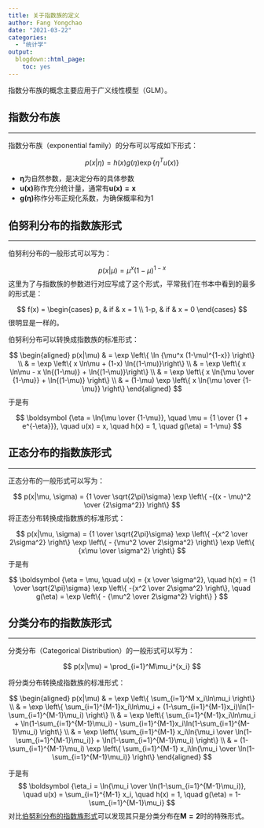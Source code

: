```yaml
---
title: 关于指数族的定义
author: Fang Yongchao
date: "2021-03-22"
categories:
  - "统计学"
output:
  blogdown::html_page:
    toc: yes
---
```


指数分布族的概念主要应用于广义线性模型（GLM）。

## 指数分布族

------------------------------

指数分布族（exponential family）的分布可以写成如下形式：

$$
p(x|\eta) = h(x) g(\eta) \exp \left\{\eta^Tu(x)\right\}
$$

- $\boldsymbol {\eta}$为自然参数，是决定分布的具体参数
- $\boldsymbol {u(x)}$称作充分统计量，通常有$\boldsymbol {u(x) = x}$
- $\boldsymbol {g(\eta)}$称作分布正规化系数，为确保概率和为1

## 伯努利分布的指数族形式

-----------------------------

伯努利分布的一般形式可以写为：

$$
p(x|\mu) = \mu^x (1-\mu)^{1-x}
$$
这里为了与指数族的参数进行对应写成了这个形式，平常我们在书本中看到的最多的形式是：

$$
f(x) =
\begin{cases} 
p,  & if & x = 1 \\
1-p, & if & x = 0
\end{cases}
$$
很明显是一样的。

伯努利分布可以转换成指数族的标准形式：

$$
\begin{aligned}
p(x|\mu) & = \exp \left\{ \ln {\mu^x (1-\mu)^{1-x}} \right\} \\
& = \exp \left\{ x \ln\mu + (1-x) \ln{(1-\mu)}\right\} \\
& = \exp \left\{ x \ln\mu - x \ln{(1-\mu)} + \ln{(1-\mu)}\right\} \\
& = \exp \left\{ x \ln{\mu \over {1-\mu}} + \ln{(1-\mu)} \right\} \\
& = (1-\mu) \exp \left\{ x \ln{\mu \over {1-\mu}} \right\} 
\end{aligned}
$$
于是有

$$
\boldsymbol {\eta = \ln{\mu \over {1-\mu}}, \quad
\mu = {1 \over {1 + e^{-\eta}}}, \quad 
u(x) = x, \quad 
h(x) = 1, \quad g(\eta) = 1-\mu}
$$

## 正态分布的指数族形式

-----------------------------

正态分布的一般形式可以写为：

$$
p(x|\mu, \sigma) = {1 \over \sqrt{2\pi}\sigma} 
\exp \left\{ -{(x - \mu)^2 \over {2\sigma^2}} \right\}
$$
将正态分布转换成指数族的标准形式：

$$
p(x|\mu, \sigma) =  {1 \over \sqrt{2\pi}\sigma} 
\exp \left\{ -{x^2 \over 2\sigma^2} \right\} 
\exp \left\{ - {\mu^2 \over 2\sigma^2} \right\} 
\exp \left\{ {x\mu \over \sigma^2} \right\}
$$
于是有

$$
\boldsymbol {\eta = \mu, \quad 
u(x) = {x \over \sigma^2}, \quad 
h(x) = {1 \over \sqrt{2\pi}\sigma} \exp \left\{ -{x^2 \over 2\sigma^2} \right\}, \quad 
g(\eta) = \exp \left\{ - {\mu^2 \over 2\sigma^2} \right\} }
$$

## 分类分布的指数族形式

-------------------------

分类分布（Categorical Distribution）的一般形式可以写为：

$$
p(x|\mu) = \prod_{i=1}^M\mu_i^{x_i}
$$

将分类分布转换成指数族的标准形式：

$$
\begin{aligned}
p(x|\mu) & = \exp \left\{ \sum_{i=1}^M x_i\ln\mu_i \right\} \\
& = \exp \left\{ \sum_{i=1}^{M-1}x_i\ln\mu_i + (1-\sum_{i=1}^{M-1}x_i)\ln(1-\sum_{i=1}^{M-1}\mu_i) \right\} \\
& = \exp \left\{ \sum_{i=1}^{M-1}x_i\ln\mu_i + \ln(1-\sum_{i=1}^{M-1}\mu_i) - \sum_{i=1}^{M-1}x_i\ln(1-\sum_{i=1}^{M-1}\mu_i) \right\} \\
& = \exp \left\{ \sum_{i=1}^{M-1} x_i\ln{\mu_i \over \ln(1-\sum_{i=1}^{M-1}\mu_i)} + \ln(1-\sum_{i=1}^{M-1}\mu_i) \right\} \\
& = (1-\sum_{i=1}^{M-1}\mu_i) \exp \left\{ \sum_{i=1}^{M-1} x_i\ln{\mu_i \over \ln(1-\sum_{i=1}^{M-1}\mu_i)} \right\}
\end{aligned}
$$

于是有
$$
\boldsymbol {\eta_i = \ln{\mu_i \over \ln(1-\sum_{i=1}^{M-1}\mu_i)}, \quad
u(x) = \sum_{i=1}^{M-1} x_i, \quad
h(x) = 1, \quad
g(\eta) = 1-\sum_{i=1}^{M-1}\mu_i}
$$
对比[伯努利分布的指数族形式](#伯努利分布的指数族形式)可以发现其只是分类分布在$\boldsymbol{M = 2}$时的特殊形式。

